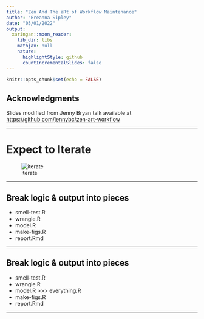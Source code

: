 ```yaml
---
title: "Zen And The aRt of Workflow Maintenance"
author: "Breanna Sipley"
date: "03/01/2022"
output:
  xaringan::moon_reader:
    lib_dir: libs
    mathjax: null
    nature:
      highlightStyle: github
      countIncrementalSlides: false
---
```


```r
knitr::opts_chunk$set(echo = FALSE)
```

## Acknowledgments

Slides modified from Jenny Bryan talk available at <https://github.com/jennybc/zen-art-workflow>

---

# Expect to Iterate

![iterate](images/iterate.png)

---

## Break logic & output into pieces

- smell-test.R
- wrangle.R
- model.R
- make-figs.R
- report.Rmd

---

## Break logic & output into pieces

- smell-test.R
- wrangle.R
- model.R           >>> everything.R
- make-figs.R
- report.Rmd

---